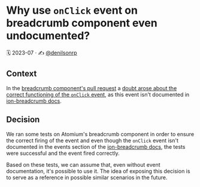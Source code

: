 
<Meta title='Docs/Architecture Decision Records/ADR 0009: Why use onClick event on breadcrumb component even undocumented?' />

# Why use `onClick` event on breadcrumb component even undocumented?

🗓️ 2023-07 · ✍️ [@denilsonrp](https://github.com/denilsonrp)

## Context

In the [breadcrumb component's pull request](https://github.com/juntossomosmais/atomium/pull/163) a [doubt arose about the correct functioning of the `onClick` event](https://github.com/juntossomosmais/atomium/pull/163#discussion_r1250986555), as this event isn't documented in [ion-breadcrumb docs](https://ionicframework.com/docs/api/breadcrumb#events).

## Decision

We ran some tests on Atomium's breadcrumb component in order to ensure the correct firing of the event and even though the `onClick` event isn't documented in the events section of the [ion-breadcrumb docs](https://ionicframework.com/docs/api/breadcrumb#events), the tests were successful and the event fired correctly.

Based on these tests, we can assume that, even without event documentation, it's possible to use it. The idea of ​​exposing this decision is to serve as a reference in possible similar scenarios in the future.
